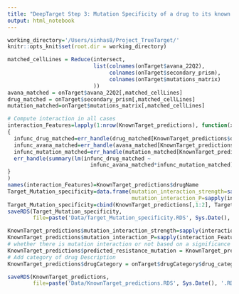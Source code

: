 ```yaml
---
title: "DeepTarget Step 3: Mutation Specificity of a drug to its known target."
output: html_notebook
---
```


<!-- Here, we compute the Mutant Specificity Score (MS Score) of a drug to its known target: We reason that if a drug more specifically targets a mutant form of protein, in the cell lines with this mutant form, the similarity between viability after drug treatment and target CRISPR-KO (their DKS score) would be significantly higher than in the cell lines with WT protein. We mathematically model this dependency of the DKS score on the mutation status of the target by employing a regression between the drug and the target’s response across the cell lines, including the mutation status as an interaction term. We call this score the mutant-specificity score (this composes the second output of DeepTarget), where a positive mutant-specificity score indicates that a drug differentially targets the mutant form of the target protein more than WT and vice-versa for the negative score.-->

<!-- Set the working Directory -->
```r
working_directory='/Users/sinhas8/Project_TrueTarget/'
knitr::opts_knit$set(root.dir = working_directory)
```

<!-- Matched cellinies to between the crispr, drug and mutation matrix datasets -->
```r
matched_cellLines = Reduce(intersect, 
                           list(colnames(onTarget$avana_22Q2),
                                colnames(onTarget$secondary_prism),
                                colnames(onTarget$mutations_matrix)
                           ))
avana_matched = onTarget$avana_22Q2[,matched_cellLines]
drug_matched = onTarget$secondary_prism[,matched_cellLines]
mutation_matched=onTarget$mutations_matrix[,matched_cellLines]
```
<!-- Mutation Specificity Score: Compute interaction between the mutation and the correlation of CRISPR KO and drug response-->
```r
# Compute interaction in all cases
interaction_Features=lapply(1:nrow(KnownTarget_predictions), function(x)
{
  infunc_drug_matched=err_handle(drug_matched[KnownTarget_predictions$drugBroadID[x],])
  infunc_avana_matched=err_handle(avana_matched[KnownTarget_predictions$MaxTargetName[x],])
  infunc_mutation_matched=err_handle(mutation_matched[KnownTarget_predictions$MaxTargetName[x],])
  err_handle(summary(lm(infunc_drug_matched ~ 
                          infunc_avana_matched*infunc_mutation_matched))$coefficients[4,c(1,4)])
}
)
names(interaction_Features)=KnownTarget_predictions$drugName
Target_Mutation_specificity=data.frame(mutation_interaction_strength=sapply(interaction_Features, function(x) x[1]),
                                       mutation_interaction_P=sapply(interaction_Features, function(x) x[2]))
Target_Mutation_specificity=cbind(KnownTarget_predictions[,1:2], Target_Mutation_specificity)
saveRDS(Target_Mutation_specificity,
        file=paste('Data/Target_Mutation_specificity.RDS', Sys.Date(), '.RDS', sep=''))
```

<!-- The above code performs the following steps: -->
<!-- It extracts the interaction strength and p-value for the relationship between drug response and CRISPR knockout of the known target for each drug, using the lm() function to fit a linear model with an interaction term. -->
<!-- It creates a new data frame called Target_Mutation_specificity that contains the interaction strength and p-value for each drug. -->
<!-- It adds a new column called predicted_resistance_mutation to the KnownTarget_predictions data frame, which is a binary variable indicating whether there is a significant interaction between the mutation status of the target and the drug response (i.e. whether the drug differentially targets the mutant form of the protein). -->
<!-- It adds a new column called drugCategory to the KnownTarget_predictions data frame, which indicates the category of the drug (e.g. "antiproliferative"). -->
<!-- It saves the updated KnownTarget_predictions data frame to a file. -->
```r
KnownTarget_predictions$mutation_interaction_strength=sapply(interaction_Features, function(x) x[1])
KnownTarget_predictions$mutation_interaction_P=sapply(interaction_Features, function(x) x[2])
# whether there is mutation interaction or not based on a significance threshold
KnownTarget_predictions$predicted_resistance_mutation = KnownTarget_predictions$mutation_interaction_P<0.1
# Add category of drug Description
KnownTarget_predictions$drugCategory = onTarget$drugCategory$drug_category[match(KnownTarget_predictions$drugName, onTarget$drugCategory$name)]

saveRDS(KnownTarget_predictions,
        file=paste('Data/KnownTarget_predictions.RDS', Sys.Date(), '.RDS', sep=''))
```